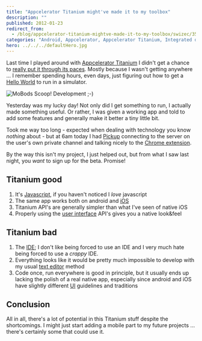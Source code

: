 ```yaml
---
title: "Appcelerator Titanium might've made it to my toolbox"
description: ""
published: 2012-01-23
redirect_from:
  - /blog/appcelerator-titanium-mightve-made-it-to-my-toolbox/swizec/3506
categories: "Android, Appcelerator, Appcelerator Titanium, Integrated development environment, IOS, JavaScript, Programming, Titanium, Uncategorized, User interface"
hero: ../../../defaultHero.jpg
---
```


Last time I played around with [Appcelerator Titanium](http://www.appcelerator.com/) I didn't get a chance to [really put it through its paces](https://swizec.com/blog/i-learned-two-things-today-118/). Mostly because I wasn't getting anywhere ... I remember spending hours, even days, just figuring out how to get a [Hello World](http://en.wikipedia.org/wiki/Hello_world_program) to run in a simulator.

![MoBods Scoop! Development ;-)](https://swizec.com/wp-content/uploads/2012/01/5638371774_324ec18c31_m4.jpg)

Yesterday was my lucky day! Not only did I get something to run, I actually made something useful. Or rather, I was given a working app and told to add some features and generally make it better a tiny little bit.

Took me way too long - expected when dealing with technology you know _nothing_ about - but at 6am today I had [Pickup](http://www.pickup.io/) connecting to the server on the user's own private channel and talking nicely to the [Chrome extension](http://googlevoiceblog.blogspot.com/2010/01/new-google-voice-extension-for-chrome.html).

By the way this isn't my project, I just helped out, but from what I saw last night, you _want_ to sign up for the beta. Promise!

## Titanium good

1.  It's [Javascript](http://en.wikipedia.org/wiki/JavaScript), if you haven't noticed I _love_ javascript
2.  The same app works both on android and [iOS](http://www.apple.com/ios)
3.  Titanium API's are generally simpler than what I've seen of native iOS
4.  Properly using the [user interface](http://en.wikipedia.org/wiki/User_interface) API's gives you a native look&feel

## Titanium bad

1.  The [IDE](http://en.wikipedia.org/wiki/Integrated_development_environment); I don't like being forced to use an IDE and I very much hate being forced to use a _crappy_ IDE.
2.  Everything looks like it would be pretty much impossible to develop with my usual [text editor](http://en.wikipedia.org/wiki/Text_editor) method
3.  Code once, run everywhere is good in principle, but it usually ends up lacking the polish of a real native app, especially since android and iOS have slightly different [UI](http://en.wikipedia.org/wiki/User_interface) guidelines and traditions

## Conclusion

All in all, there's a lot of potential in this Titanium stuff despite the shortcomings. I might just start adding a mobile part to my future projects ... there's certainly some that could use it.